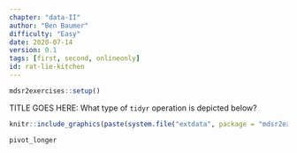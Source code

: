```yaml
---
chapter: "data-II"
author: "Ben Baumer"
difficulty: "Easy"
date: 2020-07-14 
version: 0.1
tags: [first, second, onlineonly]
id: rat-lie-kitchen
---
```

```r
mdsr2exercises::setup()
```

TITLE GOES HERE: What type of `tidyr` operation is depicted below? 


```r
knitr::include_graphics(paste(system.file("extdata", package = "mdsr2exercises"), "/tidyr-gather.png", sep = ""))
```
<!--answer-start-->
`pivot_longer`
<!--answer-end-->


